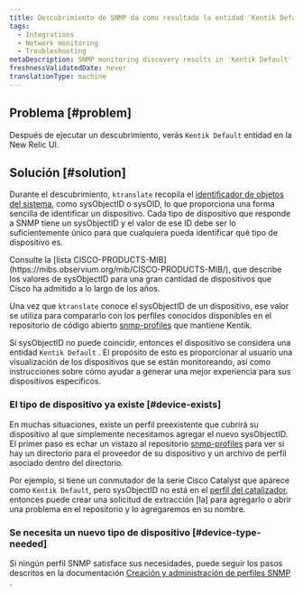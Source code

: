 ```yaml
---
title: Descubrimiento de SNMP da como resultado la entidad 'Kentik Default'
tags:
  - Integrations
  - Network monitoring
  - Troubleshooting
metaDescription: SNMP monitoring discovery results in 'Kentik Default' entities in the New Relic UI.
freshnessValidatedDate: never
translationType: machine
---
```


## Problema [#problem]

Después de ejecutar un descubrimiento, verás `Kentik Default` entidad en la New Relic UI.

## Solución [#solution]

Durante el descubrimiento, `ktranslate` recopila el [identificador de objetos del sistema](http://oid-info.com/get/1.3.6.1.2.1.1.2), como sysObjectID o sysOID, lo que proporciona una forma sencilla de identificar un dispositivo. Cada tipo de dispositivo que responde a SNMP tiene un sysObjectID y el valor de ese ID debe ser lo suficientemente único para que cualquiera pueda identificar qué tipo de dispositivo es.

<Callout variant="tip">
  Consulte la [lista CISCO-PRODUCTS-MIB](https://mibs.observium.org/mib/CISCO-PRODUCTS-MIB/), que describe los valores de sysObjectID para una gran cantidad de dispositivos que Cisco ha admitido a lo largo de los años.
</Callout>

Una vez que `ktranslate` conoce el sysObjectID de un dispositivo, ese valor se utiliza para compararlo con los perfiles conocidos disponibles en el repositorio de código abierto [snmp-profiles](https://github.com/kentik/snmp-profiles) que mantiene Kentik.

Si sysObjectID no puede coincidir, entonces el dispositivo se considera una entidad `Kentik Default` . El propósito de esto es proporcionar al usuario una visualización de los dispositivos que se están monitoreando, así como instrucciones sobre cómo ayudar a generar una mejor experiencia para sus dispositivos específicos.

### El tipo de dispositivo ya existe [#device-exists]

En muchas situaciones, existe un perfil preexistente que cubrirá su dispositivo al que simplemente necesitamos agregar el nuevo sysObjectID. El primer paso es echar un vistazo al repositorio [snmp-profiles](https://github.com/kentik/snmp-profiles/tree/main/profiles/kentik_snmp) para ver si hay un directorio para el proveedor de su dispositivo y un archivo de perfil asociado dentro del directorio.

Por ejemplo, si tiene un conmutador de la serie Cisco Catalyst que aparece como `Kentik Default`, pero sysObjectID no está en el [perfil del catalizador](https://github.com/kentik/snmp-profiles/blob/main/profiles/kentik_snmp/cisco/cisco-catalyst.yml), entonces puede crear una solicitud de extracción \[la] para agregarlo o abrir una problema en el repositorio y lo agregaremos en su nombre.

### Se necesita un nuevo tipo de dispositivo [#device-type-needed]

Si ningún perfil SNMP satisface sus necesidades, puede seguir los pasos descritos en la documentación [Creación y administración de perfiles SNMP](/docs/network-performance-monitoring/advanced/snmp-profiles) .
